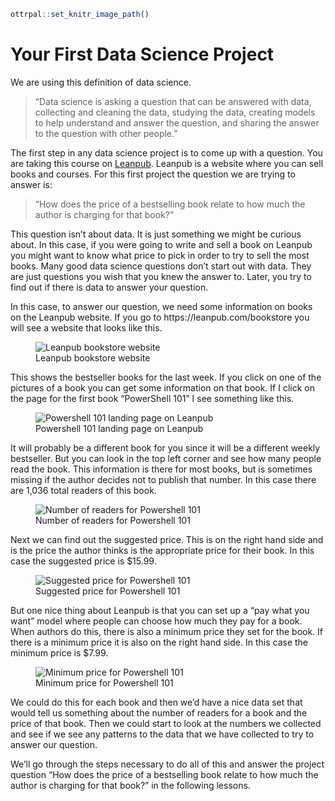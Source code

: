 
```r
ottrpal::set_knitr_image_path()
```

# Your First Data Science Project

We are using this definition of data science.

> "Data science is asking a question that can be answered with data, collecting and cleaning the data, studying the data, creating models to help understand and answer the question, and sharing the answer to the question with other people."

The first step in any data science project is to come up with a question. You are taking this course on [Leanpub](https://leanpub.com/). Leanpub is a website where you can sell books and courses. For this first project the question we are trying to answer is:

> "How does the price of a bestselling book relate to how much the author is charging for that book?"

This question isn't about data. It is just something we might be curious about. In this case, if you were going to write and sell a book on Leanpub you might want to know what price to pick in order to try to sell the most books. Many good data science questions don't start out with data. They are just questions you wish that you knew the answer to. Later, you try to find out if there is data to answer your question.


In this case, to answer our question, we need some information on books on the Leanpub website. If you go to https://leanpub.com/bookstore you will see a website that looks like this.


![Leanpub bookstore website](https://docs.google.com/presentation/d/1auByZV5pghzELH-SMKLwxrZtigtXd-PC4Q5SrcT4qlE/export/png?id=1auByZV5pghzELH-SMKLwxrZtigtXd-PC4Q5SrcT4qlE&pageid=g2f6c41048c_0_7)


This shows the bestseller books for the last week. If you click on one of the pictures of a book you can get some information on that book. If I click on the page for the first book "PowerShell 101" I see something like this.


![Powershell 101 landing page on Leanpub](https://docs.google.com/presentation/d/1auByZV5pghzELH-SMKLwxrZtigtXd-PC4Q5SrcT4qlE/export/png?id=1auByZV5pghzELH-SMKLwxrZtigtXd-PC4Q5SrcT4qlE&pageid=g2f6c41048c_0_12)

It will probably be a different book for you since it will be a different weekly bestseller. But you can look in the top left corner and see how many people read the book. This information is there for most books, but is sometimes missing if the author decides not to publish that number. In this case there are 1,036 total readers of this book.


![Number of readers for Powershell 101](https://docs.google.com/presentation/d/1auByZV5pghzELH-SMKLwxrZtigtXd-PC4Q5SrcT4qlE/export/png?id=1auByZV5pghzELH-SMKLwxrZtigtXd-PC4Q5SrcT4qlE&pageid=g2f6c41048c_0_18)


Next we can find out the suggested price. This is on the right hand side and is the price the author thinks is the appropriate price for their book. In this case the suggested price is $15.99.


![Suggested price for Powershell 101](https://docs.google.com/presentation/d/1auByZV5pghzELH-SMKLwxrZtigtXd-PC4Q5SrcT4qlE/export/png?id=1auByZV5pghzELH-SMKLwxrZtigtXd-PC4Q5SrcT4qlE&pageid=g2f6c41048c_0_24)

But one nice thing about Leanpub is that you can set up a "pay what you want" model where people can choose how much they pay for a book. When authors do this, there is also a minimum price they set for the book. If there is a minimum price it is also on the right hand side. In this case the minimum price is $7.99.


![Minimum price for Powershell 101](https://docs.google.com/presentation/d/1auByZV5pghzELH-SMKLwxrZtigtXd-PC4Q5SrcT4qlE/export/png?id=1auByZV5pghzELH-SMKLwxrZtigtXd-PC4Q5SrcT4qlE&pageid=g2f6c41048c_0_148)


We could do this for each book and then we'd have a nice data set that would tell us something about the number of readers for a book and the price of that book. Then we could start to look at the numbers we collected and see if we see any patterns to the data that we have collected to try to answer our question.

We'll go through the steps necessary to do all of this and answer the project question "How does the price of a bestselling book relate to how much the author is charging for that book?" in the following lessons.
